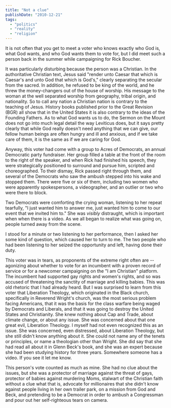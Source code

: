 ```yaml
---
title: "Not a clue"
publishDate: "2010-12-21"
tags: 
  - "politics"
  - "reality"
  - "religion"
---
```


It is not often that you get to meet a voter who knows exactly who God is, what God wants, and who God wants them to vote for, but I did meet such a person back in the summer while campaigning for Rick Boucher.

It was particularly disturbing because the person was a Christian. In the authoritative Christian text, Jesus said "render unto Caesar that which is Caesar's and unto God that which is God's," clearly separating the secular from the sacred. In addition, he refused to be king of the world, and he threw the money-changers out of the house of worship. His message to the woman at the well separated worship from geography, tribal origin, and nationality. So to call any nation a Christian nation is contrary to the teaching of Jesus. History books published prior to the Great Revision (BGR) all show that in the United States it is also contrary to the ideas of the Founding Fathers. As to what God wants us to do, the Sermon on the Mount does not go into much legal detail the way Leviticus does, but it says pretty clearly that while God really doesn't need anything that we can give, our fellow human beings are often hungry and ill and anxious, and if we take care of them, it is the same as if we are caring for God.

Anyway, this voter had come with a group to Acres of Democrats, an annual Democratic party fundraiser. Her group filled a table at the front of the room to the right of the speaker, and when Rick had finished his speech, they were strategically positioned to surround and pursue him, scripted and choreographed. To their dismay, Rick passed right through them, and several of the Democrats who saw the ambush stepped into his wake and stopped them. There were five or six of them, including two women who were apparently spokespersons, a videographer, and an outlier or two who were there to block.

Two Democrats were comforting the crying woman, listening to her repeat tearfully, "I just wanted him to answer me, just wanted him to come to our event that we invited him to." She was _visibly_ distraught, which is important when when there is a video. As we all began to realize what was going on, people turned away from the scene.

I stood for a minute or two listening to her performance, then I asked her some kind of question, which caused her to turn to me. The two people who had been listening to her seized the opportunity and left, having done their duty.

This voter was in tears, as proponents of the extreme right often are -- agonizing about whether to vote for an incumbent with a proven record of service or for a newcomer campaigning on the "I am Christian" platform. The incumbent had supported gay rights and women's rights, and so was accused of threatening the sanctity of marriage and killing babies. This was old rhetoric that I had already heard. But I was surprised to learn from this voter that Liberation Theology, which originated in the Black church, specifically in Reverend Wright's church, was the most serious problem facing Americans, that it was the basis for the class warfare being waged by Democrats and Liberals, and that it was going to destroy the United States and Christianity. She knew nothing about Cap and Trade, about climate change, or about any issue. She was concerned about that one great evil, Liberation Theology. I myself had not even recognized this as an issue. She was concerned, even distressed, about Liberation Theology, but she still didn't know anything about it. She could not name any of the tenets or principles, or name a theologian other than Wright. She did say that she had read all about it in Glenn Beck's book, and she was an expert because she had been studying history for three years. Somewhere someone has a video. If you see it let me know.

This person's vote counted as much as mine. She had no clue about the issues, but she was a protector of marriage against the threat of gays, protector of babies against murdering Moms, stalwart of the Christian faith without a clue what that is, advocate for millionaires that she didn't know against people living in her own trailer park, on a mission from God and Beck, and pretending to be a Democrat in order to ambush a Congressman and pour out her self-righteous tears on camera.
